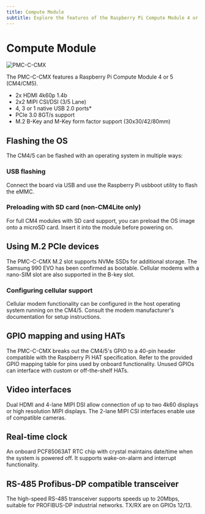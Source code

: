 ```yaml
---
title: Compute Module
subtitle: Explore the features of the Raspberry Pi Compute Module 4 or 5 (CM4/CM5) on the PMC-C-CMX, including flashing the OS, using M.2 PCIe devices, GPIO mapping, video interfaces, and more.
---
```


# Compute Module

![PMC-C-CMX](/images/pmc/closeup.jpg)

The PMC-C-CMX features a Raspberry Pi Compute Module 4 or 5 (CM4/CM5). 

- 2x HDMI 4k60p 1.4b
- 2x2 MIPI CSI/DSI (3/5 Lane)
- 4, 3 or 1 native USB 2.0 ports*
- PCIe 3.0 8GT/s support
- M.2 B-Key and M-Key form factor support (30x30/42/80mm)

## Flashing the OS

The CM4/5 can be flashed with an operating system in multiple ways:

### USB flashing

Connect the board via USB and use the Raspberry Pi usbboot utility to flash the eMMC.

### Preloading with SD card (non-CM4Lite only)

For full CM4 modules with SD card support, you can preload the OS image onto a microSD card. Insert it into the module before powering on.

## Using M.2 PCIe devices

The PMC-C-CMX M.2 slot supports NVMe SSDs for additional storage. The Samsung 990 EVO has been confirmed as bootable. Cellular modems with a nano-SIM slot are also supported in the B-key slot.

### Configuring cellular support

Cellular modem functionality can be configured in the host operating system running on the CM4/5. Consult the modem manufacturer's documentation for setup instructions.

## GPIO mapping and using HATs

The PMC-C-CMX breaks out the CM4/5's GPIO to a 40-pin header compatible with the Raspberry Pi HAT specification. Refer to the provided GPIO mapping table for pins used by onboard functionality. Unused GPIOs can interface with custom or off-the-shelf HATs.

## Video interfaces

Dual HDMI and 4-lane MIPI DSI allow connection of up to two 4k60 displays or high resolution MIPI displays. The 2-lane MIPI CSI interfaces enable use of compatible cameras.

## Real-time clock

An onboard PCF85063AT RTC chip with crystal maintains date/time when the system is powered off. It supports wake-on-alarm and interrupt functionality.

## RS-485 Profibus-DP compatible transceiver

The high-speed RS-485 transceiver supports speeds up to 20Mbps, suitable for PROFIBUS-DP industrial networks. TX/RX are on GPIOs 12/13.
